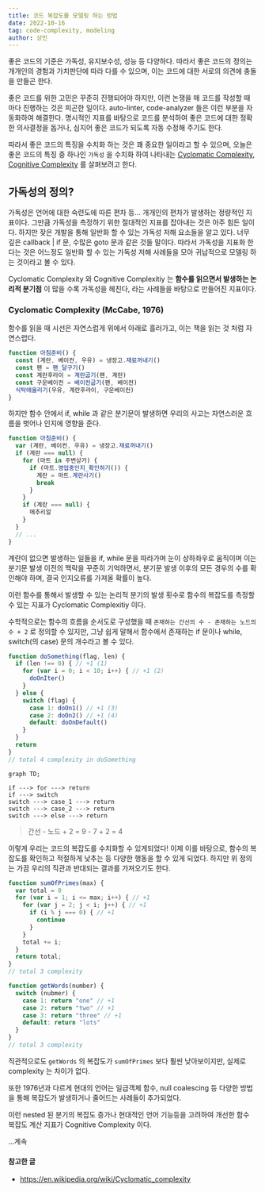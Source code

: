 ```yaml
---
title: 코드 복잡도를 모델링 하는 방법
date: 2022-10-16
tag: code-complexity, modeling
author: 상민
---
```


좋은 코드의 기준은 가독성, 유지보수성, 성능 등 다양하다. 따라서 좋은 코드의 정의는 개개인의 경험과 가치판단에 따라 다를 수 있으며, 이는 코드에 대한 서로의 의견에 충돌을 만들곤 한다.

좋은 코드를 위한 고민은 꾸준히 진행되어야 하지만, 이런 논쟁을 매 코드를 작성할 때 마다 진행하는 것은 피곤한 일이다. auto-linter, code-analyzer 들은 이런 부분을 자동화하여 해결한다. 명시적인 지표를 바탕으로 코드를 분석하여 좋은 코드에 대한 정확한 의사결정을 돕거나, 심지어 좋은 코드가 되도록 자동 수정해 주기도 한다.

따라서 좋은 코드의 특징을 수치화 하는 것은 꽤 중요한 일이라고 할 수 있으며, 오늘은 좋은 코드의 특징 중 하나인 `가독성` 을 수치화 하여 나타내는 [Cyclomatic Complexity](https://en.wikipedia.org/wiki/Cyclomatic_complexity), [Cognitive Complexity](https://www.sonarsource.com/docs/CognitiveComplexity.pdf) 를 살펴보려고 한다.

## 가독성의 정의?

가독성은 언어에 대한 숙련도에 따른 편차 등... 개개인의 편차가 발생하는 정량적인 지표이다. 그만큼 가독성을 측정하기 위한 절대적인 지표를 잡아내는 것은 아주 힘든 일이다. 하지만 잦은 개발을 통해 일반화 할 수 있는 가독성 저해 요소들을 알고 있다. 너무 깊은 callback | if 문, 수많은 goto 문과 같은 것들 말이다. 따라서 가독성을 지표화 한다는 것은 어느정도 일반화 할 수 있는 가독성 저해 사례들을 모아 귀납적으로 모델링 하는 것이라고 볼 수 있다.

Cyclomatic Complexity 와 Cognitive Complexitiy 는 **함수를 읽으면서 발생하는 논리적 분기점** 이 많을 수록 가독성을 헤친다, 라는 사례들을 바탕으로 만들어진 지표이다.

### Cyclomatic Complexity (McCabe, 1976)

함수를 읽을 때 시선은 자연스럽게 위에서 아래로 흘러가고, 이는 책을 읽는 것 처럼 자연스럽다.
```js
function 아침준비() {
  const (계란, 베이컨, 우유) = 냉장고.재료꺼내기()
  const 팬 = 팬_달구기()
  const 계란후라이 = 계란굽기(팬, 계란)
  const 구운베이컨 = 베이컨굽기(팬, 베이컨)
  식탁에올리기(우유, 계란후라이, 구운베이컨)
}
```

하지만 함수 안에서 if, while 과 같은 분기문이 발생하면 우리의 사고는 자연스러운 흐름을 벗어나 인지에 영향을 준다.

```js
function 아침준비() {
  var (계란, 베이컨, 우유) = 냉장고.재료꺼내기()
  if (계란 === null) {
    for (마트 in 주변상가) {
      if (마트.영업중인지_확인하기()) {
        계란 = 마트.계란사기()
        break
      }
    }
    if (계란 === null) {
      메추리알
    }
  }
  // ...
}
```

계란이 없으면 발생하는 일들을 if, while 문을 따라가며 눈이 상하좌우로 움직이며 이는 분기문 발생 이전의 맥락을 꾸준히 기억하면서, 분기문 발생 이후의 모든 경우의 수를 확인해야 하며, 결국 인지오류를 가져올 확률이 높다.

이런 함수를 통해서 발생할 수 있는 논리적 분기의 발생 횟수로 함수의 복잡도를 측정할 수 있는 지표가 Cyclomatic Complexitiy 이다.

수학적으로는 함수의 흐름을 순서도로 구성했을 때 `존재하는 간선의 수 - 존재하는 노드의 수 + 2` 로 정의할 수 있지만, 그냥 쉽게 말해서 함수에서 존재하는 if 문이나 while, switch(의 case) 문의 개수라고 볼 수 있다.

```js
function doSomething(flag, len) {
  if (len !== 0) { // +1 (1)
    for (var i = 0; i < 10; i++) { // +1 (2)
      doOnIter()
    }
  } else {
    switch (flag) {
      case 1: doOn1() // +1 (3)
      case 2: doOn2() // +1 (4)
      default: doOnDefault()
    }
  }
  return
}
// total 4 complexity in doSomething
```

```mermaid
graph TD;

if ---> for ---> return
if ---> switch
switch ---> case_1 ---> return
switch ---> case_2 ---> return
switch ---> else ---> return
```
> 간선 - 노드 + 2 = 9 - 7 + 2 = 4

이렇게 우리는 코드의 복잡도를 수치화할 수 있게되었다! 이제 이를 바탕으로, 함수의 복잡도를 확인하고 적절하게 낮추는 등 다양한 행동을 할 수 있게 되었다.
하지만 위 정의는 가끔 우리의 직관과 반대되는 결과를 가져오기도 한다.

```js
function sumOfPrimes(max) {
  var total = 0 
  for (var i = 1; i <= max; i++) { // +1
    for (var j = 2; j < i; j++) { // +1
      if (i % j === 0) { // +1
        continue
      }
    }
    total += i;
  }
  return total;
}
// total 3 complexity
```

```js
function getWords(number) {
  switch (nubmer) {
    case 1: return "one" // +1
    case 2: return "two" // +1
    case 3: return "three" // +1
    default: return "lots"
  }
}
// total 3 complexity
```

직관적으로도 `getWords` 의 복잡도가 `sumOfPrimes` 보다 훨씬 낮아보이지만, 실제로 complexity 는 차이가 없다.

또한 1976년과 다르게 현대의 언어는 일급객체 함수, null coalescing 등 다양한 방법을 통해 복잡도가 발생하거나 줄어드는 사례들이 추가되었다.

이런 nested 된 분기의 복잡도 증가나 현대적인 언어 기능등을 고려하여 개선한 함수 복잡도 계산 지표가 Cognitive Complexity 이다.

...계속


#### 참고한 글
- https://en.wikipedia.org/wiki/Cyclomatic_complexity













